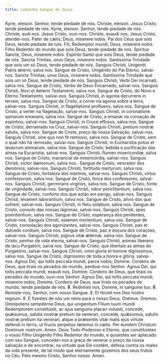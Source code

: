 ```yaml
---
title: Ladainha Sangue de Jesus
---
```


<div class="side-by-side not-content">
  <span>Kyrie, eleison.</span>
  <span>Senhor, tende piedade de nós.</span>
  <span>Christe, eleison.</span>
  <span>Jesus Cristo, tende piedade de nós.</span>
  <span>Kyrie, eleison.</span>
  <span>Senhor, tende piedade de nós.</span>
  <span>Christe, audi nos.</span>
  <span>Jesus Cristo, ouvi-nos.</span>
  <span>Christe, exaudi nos.</span>
  <span>Jesus Cristo, atendei-nos.</span>
  <span>Pater de cælis, Deus, miserere nobis.</span>
  <span>Pai dos Céus que sois Deus, tende piedade de nós.</span>
  <span>Fili, Redemptor mundi, Deus, miserere nobis.</span>
  <span>Filho Redentor do mundo que sois Deus, tende piedade de nós.</span>
  <span>Spiritus Sancte, Deus, miserere nobis.</span>
  <span>Espírito Santo que sois Deus, tende piedade de nós.</span>
  <span>Sancta Trinitas, unus Deus, miserere nobis.</span>
  <span>Santíssima Trindade que sois um só Deus, tende piedade de nós.</span>
  <span>Sanguis Christi, Unigeniti Patris æterni, salva nos.</span>
  <span>Sangue de Cristo, Unigénito do Pai Eterno, salvai-nos.</span>
  <span>Sancta Trinitas, unus Deus, miserere nobis.</span>
  <span>Santíssima Trindade que sois um só Deus, tende piedade de nós.</span>
  <span>Sanguis Christi, Verbi Dei incarnati, salva nos.</span>
  <span>Sangue de Cristo, Verbo de Deus Encarnado, salvai-nos.</span>
  <span>Sanguis Christi, Novi et Aeterni Testamenti, salva nos.</span>
  <span>Sangue de Cristo, do Novo e Eterno Testamento, salvai-nos.</span>
  <span>Sanguis Christi, in agonia decurrens in terram, salva nos.</span>
  <span>Sangue de Cristo, a correr na agonia sobre a terra, salvai-nos.</span>
  <span>Sanguis Christi, in flagellatione profluens, salva nos.</span>
  <span>Sangue de Cristo, a verter na flagelação, salvai-nos.</span>
  <span>Sanguis Christi, in coronatione spinarum emanans, salva nos.</span>
  <span>Sangue de Cristo, a emanar na coroação de espinhos, salvai-nos.</span>
  <span>Sanguis Christi, in Cruce effusus, salva nos.</span>
  <span>Sangue de Cristo, derramado na Cruz, salvai-nos.</span>
  <span>Sanguis Christi, pretium nostræ salutis, salva nos.</span>
  <span>Sangue de Cristo, preço da nossa Salvação, salvai-nos.</span>
  <span>Sanguis Christi, sine quo non fit remissio, salva nos.</span>
  <span>Sangue de Cristo, sem o qual não há remissão, salvai-nos.</span>
  <span>
    Sanguis Christi, in Eucharistia potus et lavacrum animarum, salva nos.
  </span>
  <span>
    Sangue de Cristo, bebida e purificação das almas na Eucaristia, salvai-nos.
  </span>
  <span>Sanguis Christi, flumen misericordiæ, salva nos.</span>
  <span>Sangue de Cristo, manancial de misericórdia, salvai-nos.</span>
  <span>Sanguis Christi, victor dæmonum, salva nos..</span>
  <span>Sangue de Cristo, vencedor dos demónios, salvai-nos.</span>
  <span>Sanguis Christi, fortitudo martyrum, salva nos.</span>
  <span>Sangue de Cristo, fortaleza dos mártires, salvai-nos.</span>
  <span>Sanguis Christi, virtus confessorum, salva nos.</span>
  <span>Sangue de Cristo, força dos confessores, salvai-nos.</span>
  <span>Sanguis Christi, germinans virgines, salva nos.</span>
  <span>Sangue de Cristo, fonte de virgindade, salvai-nos.</span>
  <span>Sanguis Christi, robur periclitantium, salva nos.</span>
  <span>Sangue de Cristo, conforto dos que estão em perigo, salvai-nos.</span>
  <span>Sanguis Christi, levamen laborantium, salva nos.</span>
  <span>Sangue de Cristo, alívio dos que sofrem, salvai-nos.</span>
  <span>Sanguis Christi, in fletu solatium, salva nos.</span>
  <span>Sangue de Cristo, consolo das nossas lágrimas, salvai-nos.</span>
  <span>Sanguis Christi, spes poenitentium, salva nos.</span>
  <span>Sangue de Cristo, esperança dos penitentes, salvai-nos.</span>
  <span>Sanguis Christi, solamen morientium, salva nos.</span>
  <span>Sangue de Cristo, consolação dos agonizantes, salvai-nos.</span>
  <span>Sanguis Christi, pax et dulcedo cordium, salva nos.</span>
  <span>Sangue de Cristo, paz e doçura dos corações, salvai-nos.</span>
  <span>Sanguis Christi, pignus vitæ æternæ, salva nos.</span>
  <span>Sangue de Cristo, penhor de vida eterna, salvai-nos.</span>
  <span>Sanguis Christi, animas liberans de lacu Purgatorii, salva nos.</span>
  <span>
    Sangue de Cristo, que libertais as almas do Purgatório, salvai-nos.
  </span>
  <span>Sanguis Christi, omni gloria et honore dignissimus, salva nos.</span>
  <span>
    Sangue de Cristo, digníssimo de toda a honra e glória, salvai-nos.
  </span>
  <span>Agnus Dei, qui tollis peccata mundi, parce nobis, Domine.</span>
  <span>
    Cordeiro de Deus, que tirais os pecados do mundo, perdoai-nos Senhor.
  </span>
  <span>Agnus Dei, qui tollis peccata mundi, exaudi nos, Domine.</span>
  <span>
    Cordeiro de Deus, que tirais os pecados do mundo, ouvi-nos Senhor.
  </span>
  <span>Agnus Dei, qui tollis peccata mundi, miserere nobis, Domine.</span>
  <span>
    Cordeiro de Deus, que tirais os pecados do mundo, tende piedade de nós.
  </span>
  <span>
    <span class="text-red-500">℟.</span> Redimisti nos, Domine, in sanguine tuo.
  </span>
  <span>
    <span class="text-red-500">℟.</span> Remiste-nos, Senhor, com vosso Sangue.
  </span>
  <span>℣. Et fecisti nos Deo nostro regnum.</span>
  <span>℣. E fizestes de nós um reino para o nosso Deus.</span>
  <span class="text-red-500 text-center">Orémus.</span>
  <span class="text-red-500 text-center">Oremos.</span>
  <span>
    Omnipotens sempiterne Deus, qui unigenitum Filium tuum mundi Redemptorem
    constituisti, ac ejus sanguine placari voluisti, concede, quǽsumus, salutis
    nostræ pretium ita venerari, concede, quǽsumus, salutis nostræ pretium ita
    venerari, atque a præsentis vitæ malis ejus virtute defendi in terris, ut
    fructu perpetuo lætemur in cælis. Per eundem Christum Dominum nostrum. Amen.
  </span>
  <span>
    Deus Todo-Poderoso e Eterno, que constituístes o vosso Filho Unigénito Filho
    Redentor do mundo, e quisestes ser aplacado com seu Sangue, concedei-nos a
    graça de venerar o preço da nossa salvação e de encontrar, na virtude que
    Ele contém, defesa contra os males da vida presente, de tal modo que
    eternamente gozemos dos seus frutos no Céu. Pelo mesmo Cristo, Senhor nosso.
    Amen.
  </span>
</div>
